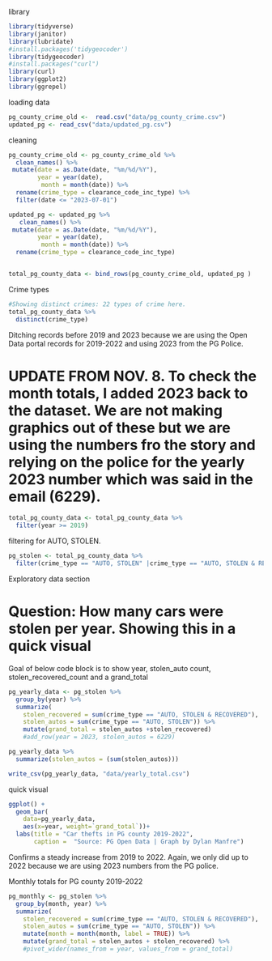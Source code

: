 library
```r
library(tidyverse)
library(janitor)
library(lubridate)
#install.packages('tidygeocoder')
library(tidygeocoder)
#install.packages("curl")
library(curl)
library(ggplot2)
library(ggrepel)
```

loading data
```r
pg_county_crime_old <-  read.csv("data/pg_county_crime.csv")
updated_pg <- read_csv("data/updated_pg.csv")
```

cleaning
```r
pg_county_crime_old <- pg_county_crime_old %>% 
  clean_names() %>% 
 mutate(date = as.Date(date, "%m/%d/%Y"),
        year = year(date),
         month = month(date)) %>% 
  rename(crime_type = clearance_code_inc_type) %>% 
  filter(date <= "2023-07-01")

updated_pg <- updated_pg %>% 
   clean_names() %>% 
 mutate(date = as.Date(date, "%m/%d/%Y"),
        year = year(date),
         month = month(date)) %>% 
  rename(crime_type = clearance_code_inc_type)


total_pg_county_data <- bind_rows(pg_county_crime_old, updated_pg )


```

Crime types
```r
#Showing distinct crimes: 22 types of crime here.
total_pg_county_data %>% 
  distinct(crime_type)
```

Ditching records before 2019 and 2023 because we are using the Open Data portal records for 2019-2022 and using 2023 from the PG Police.

# UPDATE FROM NOV. 8. To check the month totals, I added 2023 back to the dataset. We are not making graphics out of these but we are using the numbers fro the story and relying on the police for the yearly 2023 number which was said in the email (6229).

```r
total_pg_county_data <- total_pg_county_data %>% 
  filter(year >= 2019)
```

filtering for AUTO, STOLEN.
```r
pg_stolen <- total_pg_county_data %>% 
  filter(crime_type == "AUTO, STOLEN" |crime_type == "AUTO, STOLEN & RECOVERED")
```

Exploratory data section

# Question: How many cars were stolen per year. Showing this in a quick visual

Goal of below code block is to show year, stolen_auto count, stolen_recovered_count and a grand_total
```r
pg_yearly_data <- pg_stolen %>%
  group_by(year) %>%
  summarize(
    stolen_recovered = sum(crime_type == "AUTO, STOLEN & RECOVERED"),
    stolen_autos = sum(crime_type == "AUTO, STOLEN")) %>% 
    mutate(grand_total = stolen_autos +stolen_recovered)
    #add_row(year = 2023, stolen_autos = 6229)

pg_yearly_data %>% 
  summarize(stolen_autos = (sum(stolen_autos)))

write_csv(pg_yearly_data, "data/yearly_total.csv")

```

quick visual
```r
ggplot() + 
  geom_bar(
    data=pg_yearly_data, 
    aes(x=year, weight=`grand_total`))+
  labs(title = "Car thefts in PG county 2019-2022",
       caption =  "Source: PG Open Data | Graph by Dylan Manfre")
```
Confirms a steady increase from 2019 to 2022. Again, we only did up to 2022 because we are using 2023 numbers from the PG police.

Monthly totals for PG county 2019-2022
```r
pg_monthly <- pg_stolen %>% 
  group_by(month, year) %>% 
  summarize(
    stolen_recovered = sum(crime_type == "AUTO, STOLEN & RECOVERED"),
    stolen_autos = sum(crime_type == "AUTO, STOLEN")) %>%     
    mutate(month = month(month, label = TRUE)) %>%
    mutate(grand_total = stolen_autos + stolen_recovered) %>% 
    #pivot_wider(names_from = year, values_from = grand_total)


    

```

